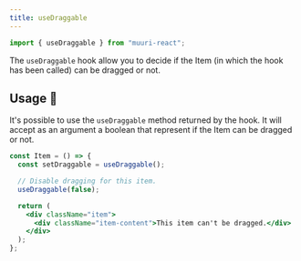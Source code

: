 ```yaml
---
title: useDraggable
---
```


```js
import { useDraggable } from "muuri-react";
```

The `useDraggable` hook allow you to decide if the Item (in which the hook has been called) can be dragged or not.

## Usage 📖

It's possible to use the `useDraggable` method returned by the hook. It will accept as an argument a boolean that represent if the Item can be dragged or not.

```jsx
const Item = () => {
  const setDraggable = useDraggable();

  // Disable dragging for this item.
  useDraggable(false);

  return (
    <div className="item">
      <div className="item-content">This item can't be dragged.</div>
    </div>
  );
};
```
